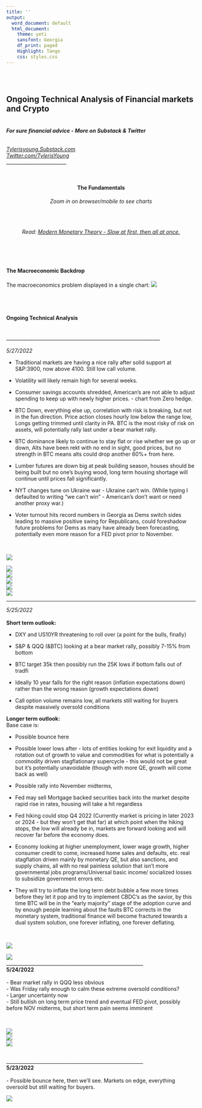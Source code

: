 ```yaml
---
title: ''
output:
  word_document: default
  html_document:
    theme: yeti
    sansfont: Georgia
    df_print: paged
    Highlight: Tango
    css: styles.css
---
```


<br>
<br>

<h2>**Ongoing Technical Analysis of Financial markets and Crypto**</h2> 
<h6>
<br>
***For sure financial advice - More on Substack & Twitter***
</h6>

*[Tylerisyoung.Substack.com](www.tylerisyoung.substack.com)*   
*[Twitter.com/TylerisYoung](www.twitter.com/Tylerisyoung)*  
 _________________________

<center>
<br>
<h4>
**The Fundamentals**
</h4>
<h6>
Zoom in on browser/mobile to see charts 
<h6>

<br>

Read: [Modern Monetary Theory - Slow at first, then all at once.](./mmt.html)  
</center>
<br>  
<h4>
**The Macroeconomic Backdrop**  
</h4>
The macroeconomics problem displayed in a single chart:
![](./Journalism/Economics/ongoingta/MMT_ALLCHARTS.jpg)

<h4>
<br>
<br>  
Ongoing Technical Analysis
</h4>
<br>
________________________________________________________________  
<br>
*5/27/2022*
<br>    

- Traditional markets are having a nice rally after solid support at S&P:3900, now above 4100. Still low call volume. 

- Volatility will likely remain high for several weeks. 
  
- Consumer savings accounts shredded, American's are not able to adjust spending to keep up with newly higher prices.  - chart from Zero hedge. 

- BTC Down, everything else up, correlation with risk is breaking, but not in the fun direction. Price action closes hourly low below the range low, Longs getting trimmed until clarity in PA. BTC is the most risky of risk on assets, will potentially rally last under a bear market rally. 

- BTC dominance likely to continue to stay flat or rise whether we go up or down, Alts have been rekt with no end in sight, good prices, but no strength in BTC means alts could drop another 60%+ from here. 

- Lumber futures are down big at peak building season, houses should be being built but no one's buying wood, long term housing shortage will continue until prices fall significantly.  

- NYT changes tune on Ukraine war - Ukraine can't win. (While typing I defaulted to writing "we can't win" - American's don't want or need another proxy war.)

- Voter turnout hits record numbers in Georgia as Dems switch sides leading to massive positive swing for Republicans, could foreshadow future problems for Dems as many have already been forecasting, potentially even more reason for a FED pivot prior to November. 

<br>

![](./Journalism/Economics/ongoingta/5-27-2022_1.jpg)
<br>

![](./Journalism/Economics/ongoingta/5-27-2022_2.jpg)
<br>
![](./Journalism/Economics/ongoingta/5-27-2022_6.jpg)
<br>
![](./Journalism/Economics/ongoingta/5-27-2022_3.jpg)
<br>
![](./Journalism/Economics/ongoingta/5-27-2022_4.jpg)
<br>
![](./Journalism/Economics/ongoingta/5-27-2022_5.jpg)
<br>


________________________________________________________________  
*5/25/2022*
<br>  
**Short term outlook:**    
  
- DXY and US10YR threatening to roll over (a point for the bulls, finally)
  
- S&P & QQQ (&BTC) looking at a bear market rally, possibly 7-15% from bottom   
  
- BTC target 35k then possibly run the 25K lows if bottom falls out of tradfi  
  
- Ideally 10 year falls for the right reason (inflation expectations down) rather than the wrong reason (growth expectations down)   
  
- Call option volume remains low, all markets still waiting for buyers despite massively oversold conditions  
  
  
**Longer term outlook:**     
Base case is: 
  
- Possible bounce here

- Possible lower lows after - lots of entities looking for exit liquidity and a rotation out of growth to value and commodities for what is potentially a commodity driven stagflationary supercycle - this would not be great but it's potentially unavoidable (though with more QE, growth will come back as well)

- Possible rally into November midterms, 

- Fed may sell Mortgage backed securities back into the market despite rapid rise in rates, housing will take a hit regardless

- Fed hiking could stop Q4 2022 (Currently market is pricing in later 2023 or 2024 - but they won't get that far) at which point when the hiking stops, the low will already be in, markets are forward looking and will recover far before the economy does. 

- Economy looking at higher unemployment, lower wage growth, higher consumer credit to come, increased home sales and defaults, etc. real stagflation driven mainly by monetary QE, but also sanctions, and supply chains, all with no real painless solution that isn't more governmental jobs programs/Universal basic income/ socialized losses to subsidize government errors etc. 

- They will try to inflate the long term debt bubble a few more times before they let it pop and try to implement CBDC's as the savior, by this time BTC will be in the "early majority" stage of the adoption curve and by enough people learning about the faults BTC corrects in the monetary system, traditional finance will become fractured towards a dual system solution, one forever inflating, one forever deflating.  

<br>

![](./Journalism/Economics/ongoingta/5-25-2022_1.jpg)
<br>

![](./Journalism/Economics/ongoingta/5-25-2022_2.jpg)
<br>
_________________________________________________________  
**5/24/2022**
<br>  
- Bear market rally in QQQ less obvious  
- Was Friday rally enough to calm these extreme oversold conditions?   
- Larger uncertainty now  
- Still bullish on long term price trend and eventual FED pivot, possibly before NOV midterms, but short term pain seems imminent 

<br>

![](./Journalism/Economics/ongoingta/5-24-2022_1.jpg)
<br>
![](./Journalism/Economics/ongoingta/5-24-2022_2.jpg)
<br>
![](./Journalism/Economics/ongoingta/5-24-2022_3.jpg)


<br>
_________________________________________________________  
**5/23/2022**
<br>  
- Possible bounce here, then we'll see. Markets on edge, everything oversold but still waiting for buyers. 

![](./Journalism/Economics/ongoingta/5-23-2022_1.jpg)

<br>
<br>

